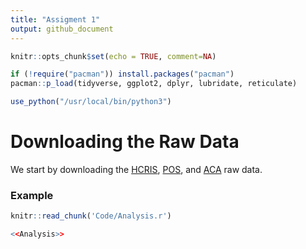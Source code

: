 ```yaml
---
title: "Assigment 1"
output: github_document
---
```


```r
knitr::opts_chunk$set(echo = TRUE, comment=NA)

if (!require("pacman")) install.packages("pacman")
pacman::p_load(tidyverse, ggplot2, dplyr, lubridate, reticulate)

use_python("/usr/local/bin/python3")
```

# Downloading the Raw Data
We start by downloading the [HCRIS](https://github.com/Nixoncandiales/Econ771/tree/main/Assigments/AS%201/Code/HCRIS), [POS](https://github.com/Nixoncandiales/Econ771/tree/main/Assigments/AS%201/Code/POS), and [ACA](https://github.com/Nixoncandiales/Econ771/tree/main/Assigments/AS%201/Code/ACA) raw data.

### Example

```r
knitr::read_chunk('Code/Analysis.r')
```

```r
<<Analysis>>
```
